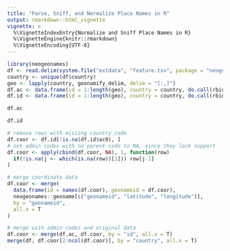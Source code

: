 ```yaml
---
title: "Parse, Sniff, and Normalize Place Names in R"
output: rmarkdown::html_vignette
vignette: >
  %\VignetteIndexEntry{Normalize and Sniff Place Names in R}
  %\VignetteEngine{knitr::rmarkdown}
  %\VignetteEncoding{UTF-8}
---
```


```r
library(neogeonames)
df <- read.delim(system.file("extdata", "feature.tsv", package = "neogeonames"))
country <- unique(df$country)
geo <- lapply(country, geonamify_delim, delim = "[:,]")
df.ac <- data.frame(id = 1:length(geo), country = country, do.call(rbind, lapply(geo, `[[`, "ac")))
df.id <- data.frame(id = 1:length(geo), country = country, do.call(rbind, lapply(geo, `[[`, "id")))
```

```r
df.ac
```

```r
df.id
```

```r
# remove rows with missing country_code
df.coor <- df.id[!is.na(df.id$ac0), ]
# set admin codes with no parent code to NA, since they lack support
df.coor <- apply(cbind(df.coor, NA), 1, function(row) 
  if(!is.na(j <- which(is.na(row))[1])) row[j-1]
)

# merge coordinate data
df.coor <- merge(
  data.frame(id = names(df.coor), geonameid = df.coor),
  neogeonames::geoname[c("geonameid", "latitude", "longitude")],
  by = "geonameid",
  all.x = T
)

# merge with admin codes and original data
df.coor <- merge(df.ac, df.coor, by = "id", all.x = T)
merge(df, df.coor[2:ncol(df.coor)], by = "country", all.x = T)
```
